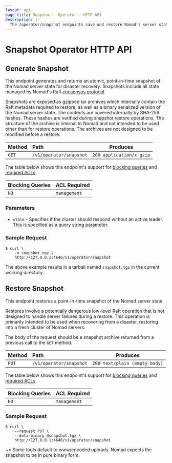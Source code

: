 ```yaml
---
layout: api
page_title: Snapshot - Operator - HTTP API
description: |-
  The /operator/snapshot endpoints save and restore Nomad's server state for disaster recovery.
---
```


# Snapshot Operator HTTP API

## Generate Snapshot

This endpoint generates and returns an atomic, point-in-time snapshot of the
Nomad server state for disaster recovery. Snapshots include all state managed by Nomad's
Raft [consensus protocol](/docs/concepts/consensus).

Snapshots are exposed as gzipped tar archives which internally contain the Raft
metadata required to restore, as well as a binary serialized version of the
Nomad server state. The contents are covered internally by SHA-256 hashes.
These hashes are verified during snapshot restore operations. The structure of
the archive is internal to Nomad and not intended to be used other than for
restore operations. The archives are not designed to be modified before a
restore.

| Method | Path                    | Produces                 |
| :----- | :---------------------- | ------------------------ |
| `GET`  | `/v1/operator/snapshot` | `200 application/x-gzip` |

The table below shows this endpoint's support for
[blocking queries](/api-docs#blocking-queries) and
[required ACLs](/api-docs#acls).

| Blocking Queries | ACL Required |
| ---------------- | ------------ |
| `NO`             | `management` |

### Parameters

- `stale` - Specifies if the cluster should respond without an active leader.
  This is specified as a query string parameter.

### Sample Request

```shell-session
$ curl \
    -o snapshot.tgz \
    http://127.0.0.1:4646/v1/operator/snapshot
```

The above example results in a tarball named `snapshot.tgz` in the current working directory.

## Restore Snapshot

This endpoint restores a point-in-time snapshot of the Nomad server state.

Restores involve a potentially dangerous low-level Raft operation that is not
designed to handle server failures during a restore. This operation is primarily
intended to be used when recovering from a disaster, restoring into a fresh
cluster of Nomad servers.

The body of the request should be a snapshot archive returned from a previous
call to the `GET` method.

| Method | Path                    | Produces                      |
| :----- | :---------------------- | ----------------------------- |
| `PUT`  | `/v1/operator/snapshot` | `200 text/plain (empty body)` |

The table below shows this endpoint's support for
[blocking queries](/api-docs#blocking-queries) and
[required ACLs](/api-docs#acls).

| Blocking Queries | ACL Required |
| ---------------- | ------------ |
| `NO`             | `management` |

### Sample Request

```shell-session
$ curl \
    --request PUT \
    --data-binary @snapshot.tgz \
    http://127.0.0.1:4646/v1/operator/snapshot
```

~> Some tools default to www/encoded uploads. Nomad expects the snapshot to be
in pure binary form.
